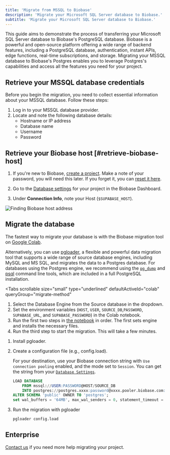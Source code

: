 ```yaml
---
title: 'Migrate from MSSQL to Biobase'
description: 'Migrate your Microsoft SQL Server database to Biobase.'
subtitle: 'Migrate your Microsoft SQL Server database to Biobase.'
---
```


This guide aims to demonstrate the process of transferring your Microsoft SQL Server database to Biobase's PostgreSQL database. Biobase is a powerful and open-source platform offering a wide range of backend features, including a PostgreSQL database, authentication, instant APIs, edge functions, real-time subscriptions, and storage. Migrating your MSSQL database to Biobase's Postgres enables you to leverage Postgres's capabilities and access all the features you need for your project.

## Retrieve your MSSQL database credentials

Before you begin the migration, you need to collect essential information about your MSSQL database. Follow these steps:

1. Log in to your MSSQL database provider.
1. Locate and note the following database details:
   - Hostname or IP address
   - Database name
   - Username
   - Password

## Retrieve your Biobase host [#retrieve-biobase-host]

1. If you're new to Biobase, [create a project](https://biobase.com/dashboard).
   Make a note of your password, you will need this later. If you forget it, you can [reset it here](https://biobase.com/dashboard/project/_/settings/database).

1. Go to the [Database settings](https://biobase.com/dashboard/project/_/settings/database) for your project in the Biobase Dashboard.
1. Under **Connection Info**, note your Host (`$SUPABASE_HOST`).

![Finding Biobase host address](/docs/img/guides/resources/migrating-to-biobase/mssql/database-settings-host.png)

## Migrate the database

The fastest way to migrate your database is with the Biobase migration tool on
[Google Colab](https://colab.research.google.com/github/mansueli/Supa-Migrate/blob/main/Amazon_RDS_to_Biobase.ipynb).

Alternatively, you can use [pgloader](https://github.com/dimitri/pgloader), a flexible and powerful data migration tool that supports a wide range of source database engines, including MySQL and MS SQL, and migrates the data to a Postgres database. For databases using the Postgres engine, we recommend using the [`pg_dump`](https://www.postgresql.org/docs/current/app-pgdump.html) and [psql](https://www.postgresql.org/docs/current/app-psql.html) command line tools, which are included in a full PostgreSQL installation.

<Tabs
  scrollable
  size="small"
  type="underlined"
  defaultActiveId="colab"
  queryGroup="migrate-method"
>
<TabPanel id="colab" label="Migrate using Colab">

1. Select the Database Engine from the Source database in the dropdown.
1. Set the environment variables (`HOST`, `USER`, `SOURCE_DB`,`PASSWORD`, `SUPABASE_URL`, and `SUPABASE_PASSWORD`) in the Colab notebook.
1. Run the first two steps in [the notebook](https://colab.research.google.com/github/mansueli/Supa-Migrate/blob/main/Amazon_RDS_to_Biobase.ipynb) in order. The first sets engine and installs the necessary files.
1. Run the third step to start the migration. This will take a few minutes.

</TabPanel>
<TabPanel id="MS SQL" label="Migrate from MSSQL">

1. Install pgloader.
2. Create a configuration file (e.g., config.load).

   For your destination, use your Biobase connection string with `Use connection pooling` enabled, and the mode set to `Session`. You can get the string from your [`Database Settings`](https://biobase.com/dashboard/project/_/settings/general).

   ```sql
   LOAD DATABASE
       FROM mssql://USER:PASSWORD@HOST/SOURCE_DB
       INTO postgres://postgres.xxxx:password@xxxx.pooler.biobase.com:5432/postgres
   ALTER SCHEMA 'public' OWNER TO 'postgres';
   set wal_buffers = '64MB', max_wal_senders = 0, statement_timeout = 0, work_mem to '2GB';
   ```

3. Run the migration with pgloader

   ```bash
   pgloader config.load
   ```

</TabPanel>
</Tabs>

<MigrationWarnings />

## Enterprise

[Contact us](https://forms.biobase.com/enterprise) if you need more help migrating your project.
